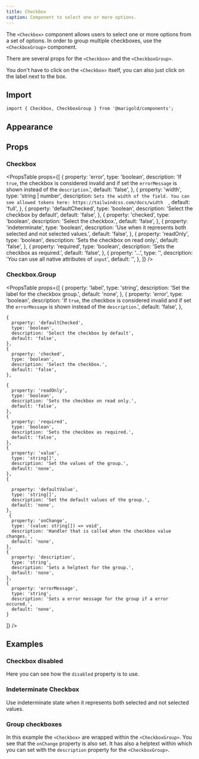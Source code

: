 ```yaml
---
title: Checkbox
caption: Component to select one or more options.
---
```


The `<Checkbox>` component allows users to select one or more options from a set of options. In order to group multiple checkboxes, use the `<CheckboxGroup>` component.

There are several props for the `<Checkbox>` and the `<CheckboxGroup>`.

You don't have to click on the `<Checkbox>` itself, you can also just click on the label next to the box.

## Import

```tsx onlyCode
import { Checkbox, CheckboxGroup } from '@marigold/components';
```

## Appearance

<AppearanceTable component={title} />

## Props

### Checkbox

<PropsTable
  props={[
    {
      property: 'error',
      type: 'boolean',
      description:
        'If `true`, the checkbox is considered invalid and if set the `errorMessage` is shown instead of the `description`.',
      default: 'false',
    },
    {
      property: 'width',
      type: 'string | number',
      description: `Sets the width of the field. You can see allowed tokens here: https://tailwindcss.com/docs/width  `,
      default: 'full',
    },
    {
      property: 'defaultChecked',
      type: 'boolean',
      description: 'Select the checkbox by default',
      default: 'false',
    },
    {
      property: 'checked',
      type: 'boolean',
      description: 'Select the checkbox.',
      default: 'false',
    },
    {
      property: 'indeterminate',
      type: 'boolean',
      description:
        'Use when it represents both selected and not selected values.',
      default: 'false',
    },
    {
      property: 'readOnly',
      type: 'boolean',
      description: 'Sets the checkbox on read only.',
      default: 'false',
    },
    {
      property: 'required',
      type: 'boolean',
      description: 'Sets the checkbox as required.',
      default: 'false',
    },
    {
      property: '...',
      type: '',
      description: 'You can use all native attributes of `input`',
      default: '',
    },
  ]}
/>

### Checkbox.Group

<PropsTable
  props={[
     {
      property: 'label',
      type: 'string',
      description: 'Set the label for the checkbox group.',
      default: 'none',
    },
    {
      property: 'error',
      type: 'boolean',
      description:
        'If `true`, the checkbox is considered invalid and if set the `errorMessage` is shown instead of the `description`.',
      default: 'false',
    },

    {
      property: 'defaultChecked',
      type: 'boolean',
      description: 'Select the checkbox by default',
      default: 'false',
    },
    {
      property: 'checked',
      type: 'boolean',
      description: 'Select the checkbox.',
      default: 'false',
    },

    {
      property: 'readOnly',
      type: 'boolean',
      description: 'Sets the checkbox on read only.',
      default: 'false',
    },
    {
      property: 'required',
      type: 'boolean',
      description: 'Sets the checkbox as required.',
      default: 'false',
    },
    {
      property: 'value',
      type: 'string[]',
      description: 'Set the values of the group.',
      default: 'none',
    },
    {

      property: 'defaultValue',
      type: 'string[]',
      description: 'Set the default values of the group.',
      default: 'none',
    },
     {
      property: 'onChange',
      type: '(value: string[]) => void',
      description: 'Handler that is called when the checkbox value changes.',
      default: 'none',
    },
    {
      property: 'description',
      type: 'string',
      description: 'Sets a helptext for the group.',
      default: 'none',
    },
    {
      property: 'errorMessage',
      type: 'string',
      description: 'Sets a error message for the group if a error occured.',
      default: 'none',
    }

]}
/>

## Examples

### Checkbox disabled

Here you can see how the `disabled` property is to use.

<ComponentDemo file="./checkbox-disabled.demo.tsx" />

### Indeterminate Checkbox

Use indeterminate state when it represents both selected and not selected values.

<ComponentDemo file="./checkbox-indeterminate.demo.tsx" />

### Group checkboxes

In this example the `<Checkbox>` are wrapped within the `<CheckboxGroup>`. You see that the `onChange` property is also set. It has also a helptext within which you can set with the `description` property for the `<CheckboxGroup>`.

<ComponentDemo file="./checkbox-group.demo.tsx" />

